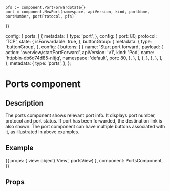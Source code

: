 
    pfs := component.PortForwardState{}
    port = component.NewPort(namespace, apiVersion, kind, portName, portNumber, portProtocol, pfs)`
}}

  config: {
    ports: [
      {
        metadata: {
          type: 'port',
        },
        config: {
          port: 80,
          protocol: 'TCP',
          state: {
            isForwardable: true,
          },
          buttonGroup: {
            metadata: {
              type: 'buttonGroup',
            },
            config: {
              buttons: [
                {
                  name: 'Start port forward',
                  payload: {
                    action: 'overview/startPortForward',
                    apiVersion: 'v1',
                    kind: 'Pod',
                    name: 'httpbin-db6d74d85-nltjq',
                    namespace: 'default',
                    port: 80,
                  },
                },
              ],
            },
          },
        },
      },
    ],
  },
  metadata: {
    type: 'ports',
  },
};

<h1>Ports component</h1>
<h2>Description</h2>
<p>
  The ports component shows relevant port info. It displays port number, protocol and port status.
  If port has been forwarded, the destination link is also shown.
  The port component can have multiple buttons associated with it, as illustrated in above examples.
</p>
<h2>Example</h2>

<Meta title="Components/Ports" component={PortsComponent} />

<Canvas withToolbar>
  <Story name="Ports component" parameters={{ docs: portsDocs }} height="75px">
  {{
    props: {
      view: object('View', portsView)
    },
    component: PortsComponent,
  }}
  </Story>
</Canvas>

<h2>Props</h2>
<ArgsTable of={PortsComponent} />
